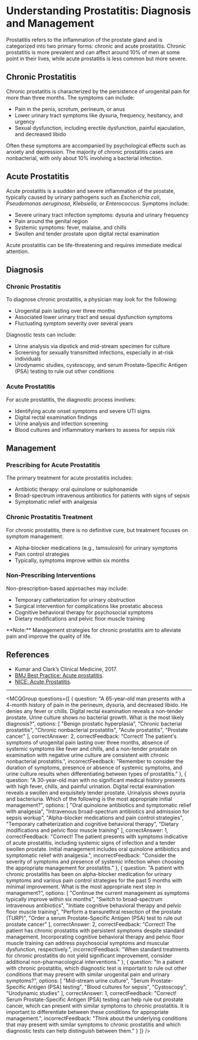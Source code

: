 
# Understanding Prostatitis: Diagnosis and Management

Prostatitis refers to the inflammation of the prostate gland and is categorized into two primary forms: chronic and acute prostatitis. Chronic prostatitis is more prevalent and can affect around 10% of men at some point in their lives, while acute prostatitis is less common but more severe.

## Chronic Prostatitis

Chronic prostatitis is characterized by the persistence of urogenital pain for more than three months. The symptoms can include:

- Pain in the penis, scrotum, perineum, or anus
- Lower urinary tract symptoms like dysuria, frequency, hesitancy, and urgency
- Sexual dysfunction, including erectile dysfunction, painful ejaculation, and decreased libido

Often these symptoms are accompanied by psychological effects such as anxiety and depression. The majority of chronic prostatitis cases are nonbacterial, with only about 10% involving a bacterial infection.

## Acute Prostatitis

Acute prostatitis is a sudden and severe inflammation of the prostate, typically caused by urinary pathogens such as *Escherichia coli*, *Pseudomonas aeruginosa*, *Klebsiella*, or *Enterococcus*. Symptoms include:

- Severe urinary tract infection symptoms: dysuria and urinary frequency
- Pain around the genital region
- Systemic symptoms: fever, malaise, and chills
- Swollen and tender prostate upon digital rectal examination

Acute prostatitis can be life-threatening and requires immediate medical attention.

## Diagnosis

### Chronic Prostatitis

To diagnose chronic prostatitis, a physician may look for the following:

- Urogenital pain lasting over three months
- Associated lower urinary tract and sexual dysfunction symptoms
- Fluctuating symptom severity over several years

Diagnostic tests can include:

- Urine analysis via dipstick and mid-stream specimen for culture
- Screening for sexually transmitted infections, especially in at-risk individuals
- Urodynamic studies, cystoscopy, and serum Prostate-Specific Antigen (PSA) testing to rule out other conditions

### Acute Prostatitis

For acute prostatitis, the diagnostic process involves:

- Identifying acute onset symptoms and severe UTI signs
- Digital rectal examination findings
- Urine analysis and infection screening
- Blood cultures and inflammatory markers to assess for sepsis risk

## Management

### Prescribing for Acute Prostatitis

The primary treatment for acute prostatitis includes:

- Antibiotic therapy: oral quinolone or sulphonamide
- Broad-spectrum intravenous antibiotics for patients with signs of sepsis
- Symptomatic relief with analgesia

### Chronic Prostatitis Treatment

For chronic prostatitis, there is no definitive cure, but treatment focuses on symptom management:

- Alpha-blocker medications (e.g., tamsulosin) for urinary symptoms
- Pain control strategies
- Typically, symptoms improve within six months

### Non-Prescribing Interventions

Non-prescription-based approaches may include:

- Temporary catheterization for urinary obstruction
- Surgical intervention for complications like prostatic abscess
- Cognitive behavioral therapy for psychosocial symptoms
- Dietary modifications and pelvic floor muscle training

<Callout emoji="ℹ️">
**Note:** Management strategies for chronic prostatitis aim to alleviate pain and improve the quality of life.
</Callout>

## References

- Kumar and Clark’s Clinical Medicine, 2017.
- [BMJ Best Practice: Acute prostatitis](https://bestpractice.bmj.com/topics/en-gb/882).
- [NICE: Acute Prostatitis](https://cks.nice.org.uk/topics/prostatitis-acute/).

---

<MCQGroup questions={[
  {
    question: "A 65-year-old man presents with a 4-month history of pain in the perineum, dysuria, and decreased libido. He denies any fever or chills. Digital rectal examination reveals a non-tender prostate. Urine culture shows no bacterial growth. What is the most likely diagnosis?",
    options: [
      "Benign prostatic hyperplasia",
      "Chronic bacterial prostatitis",
      "Chronic nonbacterial prostatitis",
      "Acute prostatitis",
      "Prostate cancer"
    ],
    correctAnswer: 2,
    correctFeedback: "Correct! The patient's symptoms of urogenital pain lasting over three months, absence of systemic symptoms like fever and chills, and a non-tender prostate on examination with negative urine culture are consistent with chronic nonbacterial prostatitis.",
    incorrectFeedback: "Remember to consider the duration of symptoms, presence or absence of systemic symptoms, and urine culture results when differentiating between types of prostatitis."
  },
  {
    question: "A 30-year-old man with no significant medical history presents with high fever, chills, and painful urination. Digital rectal examination reveals a swollen and exquisitely tender prostate. Urinalysis shows pyuria and bacteriuria. Which of the following is the most appropriate initial management?",
    options: [
      "Oral quinolone antibiotics and symptomatic relief with analgesia",
      "Intravenous broad-spectrum antibiotics and admission for sepsis workup",
      "Alpha-blocker medications and pain control strategies",
      "Temporary catheterization and cognitive behavioral therapy",
      "Dietary modifications and pelvic floor muscle training"
    ],
    correctAnswer: 1,
    correctFeedback: "Correct! The patient presents with symptoms indicative of acute prostatitis, including systemic signs of infection and a tender swollen prostate. Initial management includes oral quinolone antibiotics and symptomatic relief with analgesia.",
    incorrectFeedback: "Consider the severity of symptoms and presence of systemic infection when choosing the appropriate management for prostatitis."
  },
  {
    question: "A patient with chronic prostatitis has been on alpha-blocker medication for urinary symptoms and various pain control strategies for the past 5 months with minimal improvement. What is the most appropriate next step in management?",
    options: [
      "Continue the current management as symptoms typically improve within six months",
      "Switch to broad-spectrum intravenous antibiotics",
      "Initiate cognitive behavioral therapy and pelvic floor muscle training",
      "Perform a transurethral resection of the prostate (TURP)",
      "Order a serum Prostate-Specific Antigen (PSA) test to rule out prostate cancer"
    ],
    correctAnswer: 2,
    correctFeedback: "Correct! The patient has chronic prostatitis with persistent symptoms despite standard management. Incorporating cognitive behavioral therapy and pelvic floor muscle training can address psychosocial symptoms and muscular dysfunction, respectively.",
    incorrectFeedback: "When standard treatments for chronic prostatitis do not yield significant improvement, consider additional non-pharmacological interventions."
  },
  {
    question: "In a patient with chronic prostatitis, which diagnostic test is important to rule out other conditions that may present with similar urogenital pain and urinary symptoms?",
    options: [
      "Mid-stream urine culture",
      "Serum Prostate-Specific Antigen (PSA) testing",
      "Blood cultures for sepsis",
      "Cystoscopy",
      "Urodynamic studies"
    ],
    correctAnswer: 1,
    correctFeedback: "Correct! Serum Prostate-Specific Antigen (PSA) testing can help rule out prostate cancer, which can present with similar symptoms to chronic prostatitis. It is important to differentiate between these conditions for appropriate management.",
    incorrectFeedback: "Think about the underlying conditions that may present with similar symptoms to chronic prostatitis and which diagnostic tests can help distinguish between them."
  }
]} />